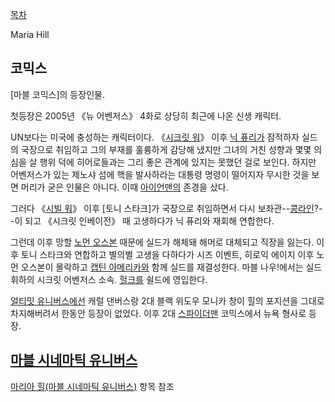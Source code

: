 [[목차]]

Maria Hill 
== 코믹스 ==
[마블 코믹스]의 등장인물.

첫등장은 2005년 《뉴 어벤저스》 4화로 상당히 최근에 나온 신생 캐릭터.

UN보다는 미국에 충성하는 캐릭터이다. 《[[시크릿 워]]》 이후 [[닉 퓨리]]가 잠적하자 실드의 국장으로 취임하고 그의 부재를 훌륭하게 감당해 냈지만 그녀의 거친 성향과 몇몇 의심을 살 행위 덕에 히어로들과는 그리 좋은 관계에 있지는 못했던 걸로 보인다. 하지만 어벤저스가 있는 제노샤 섬에 핵을 발사하라는 대통령 명령이 떨어지자 무시한 것을 보면 머리가 굳은 인물은 아니다. 이때 [[아이언맨]]의 존경을 샀다.

그러다 《[[시빌 워]]》 이후 [토니 스타크]가 국장으로 취임하면서 다시 보좌관--[[콩라인]]?--이 되고 《시크릿 인베이전》 때 고생하다가 닉 퓨리와 재회해 연합한다.

그런데 이후 망할 [[노먼 오스본]] 때문에 실드가 해체돼 해머로 대체되고 직장을 잃는다. 이후 토니 스타크와 연합하고 별의별 고생을 다하다가 시즈 이벤트, 히로익 에이지 이후 노먼 오스본이 몰락하고 [[캡틴 아메리카]]와 함께 실드를 재결성한다. 마블 나우!에서는 실드 휘하의 시크릿 어벤저스 소속. [[헐크]]를 쉴드에 영입한다.

[[얼티밋 유니버스]]에선 캐럴 댄버스랑 2대 블랙 위도우 모니카 창이 힐의 포지션을 그대로 차지해버려서 한동안 등장이 없었다. 이후 2대 [[스파이더맨]] 코믹스에서 뉴욕 형사로 등장.

== [[마블 시네마틱 유니버스]] ==
[[마리아 힐(마블 시네마틱 유니버스)]] 항목 참조
